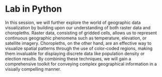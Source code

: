 # Lab in Python {#sec-map-raster-Python .unnumbered}

In this session, we will further explore the world of geographic data visualization by building upon our understanding of both raster data and choropleths. Raster data, consisting of gridded cells, allows us to represent continuous geographic phenomena such as temperature, elevation, or satellite imagery. Choropleths, on the other hand, are an effective way to visualize spatial patterns through the use of color-coded regions, making them invaluable for displaying discrete data like population density or election results. By combining these techniques, we will gain a comprehensive toolkit for conveying complex geographical information in a visually compelling manner.